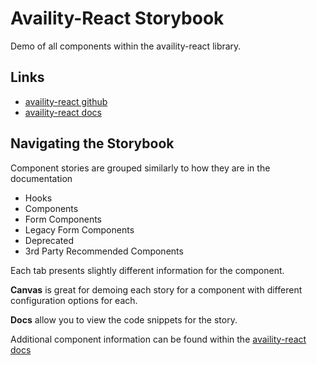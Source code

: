 
<Meta title="Home" />

# Availity-React Storybook

Demo of all components within the availity-react library.

## Links

- [availity-react github](https://github.com/Availity/availity-react)
- [availity-react docs](https://availity.github.io/availity-react)

## Navigating the Storybook

Component stories are grouped similarly to how they are in the documentation

- Hooks
- Components
- Form Components
- Legacy Form Components
- Deprecated
- 3rd Party Recommended Components

Each tab presents slightly different information for the component.

**Canvas** is great for demoing each story for a component with different configuration options for each.

**Docs** allow you to view the code snippets for the story.

Additional component information can be found within the [availity-react docs](https://availity.github.io/availity-react)
